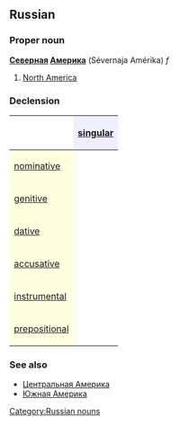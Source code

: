 ==Russian==
[[Category:Russian nouns]]
===Proper noun===
'''[[северный|Северная]] [[Америка]]''' (Sévernaja Amérika) ''f''

#[[North America]]

===Declension===
{| border="1" cellpadding="4" cellspacing="0"
!
! style="background-color: #EFEFFF" align="center"|[[singular]]
|-
! style="background-color: #FFFFE0" align="left"|[[nominative case|nominative]]
| align="center"|{{RUchar|Се́верная Аме́рика}}
|-
! style="background-color: #FFFFE0" align="left"|[[genitive case|genitive]]
| align="center"|{{RUchar|Се́верной Аме́рики}}
|-
! style="background-color: #FFFFE0" align="left"|[[dative case|dative]]
| align="center"|{{RUchar|Се́верной Аме́рике}}
|-
! style="background-color: #FFFFE0" align="left"|[[accusative case|accusative]]
| align="center"|{{RUchar|Се́верную Аме́рику}}
|-
! style="background-color: #FFFFE0" align="left"|[[instrumental case|instrumental]]
| align="center"|{{RUchar|Се́верной Аме́рикой}}
|-
! style="background-color: #FFFFE0" align="left"|[[prepositional case|prepositional]]
| align="center"|{{RUchar|о Се́верной Аме́рике}}
|}

===See also===
*[[Центральная Америка]]
*[[Южная Америка]]